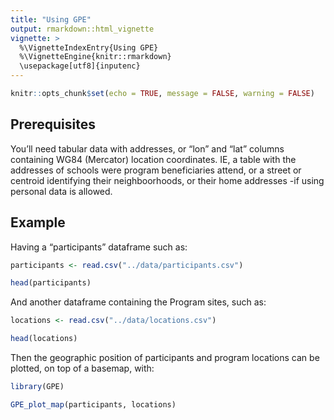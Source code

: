 ```yaml
---
title: "Using GPE"
output: rmarkdown::html_vignette
vignette: >
  %\VignetteIndexEntry{Using GPE}
  %\VignetteEngine{knitr::rmarkdown}
  \usepackage[utf8]{inputenc}
---
```


```r
knitr::opts_chunk$set(echo = TRUE, message = FALSE, warning = FALSE)
```

## Prerequisites

You'll need tabular data with addresses, or "lon" and "lat" columns containing WG84 (Mercator) location coordinates. IE, a table with the addresses of schools were program beneficiaries attend, or a street or centroid identifying their neighboorhoods, or their home addresses -if using personal data is allowed.

## Example

Having a "participants" dataframe such as:

```r
participants <- read.csv("../data/participants.csv")

head(participants)
```

And another dataframe containing the Program sites, such as:

```r
locations <- read.csv("../data/locations.csv")

head(locations)
```

Then the geographic position of participants and program locations can be plotted, on top of a basemap, with:

```r
library(GPE)

GPE_plot_map(participants, locations)
```

